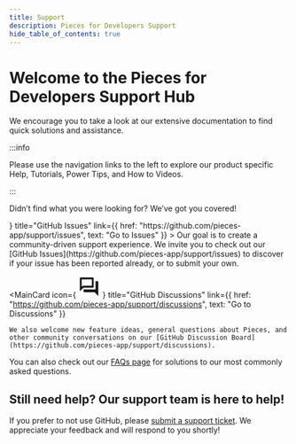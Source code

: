 ```yaml
---
title: Support
description: Pieces for Developers Support
hide_table_of_contents: true
---
```



# Welcome to the Pieces for Developers Support Hub

We encourage you to take a look at our extensive documentation to find quick solutions and assistance.

:::info

Please use the navigation links to the left to explore our product specific Help, Tutorials, Power Tips, and How to Videos.

:::

Didn’t find what you were looking for? We’ve got you covered!

<div className={'support-cards-container'}>
  <MainCard
    icon={
      <svg xmlns="http://www.w3.org/2000/svg" width="40" height="40" viewBox="0 0 40 40" fill="none">
        <circle cx="20" cy="20" r="17" stroke="currentColor" strokeWidth="5"/>
        <circle cx="20" cy="20" r="6" fill="currentColor"/>
      </svg>
    }
    title="GitHub Issues"
    link={{
      href: "https://github.com/pieces-app/support/issues",
      text: "Go to Issues"
    }}
  >
    Our goal is to create a community-driven support experience. We invite you to check out our [GitHub Issues](https://github.com/pieces-app/support/issues) to discover if your issue has been reported already, or to submit your own.
  </MainCard>

  <MiniSpacer />

  <MainCard
    icon={
      <svg xmlns="http://www.w3.org/2000/svg" width="40" height="40" viewBox="0 0 40 40" fill="none">
        <g clipPath="url(#clip0_2_40)">
          <path d="M25 6.66665V18.3333H8.61667L6.66667 20.2833V6.66665H25ZM26.6667 3.33331H5C4.08334 3.33331 3.33334 4.08331 3.33334 4.99998V28.3333L10 21.6666H26.6667C27.5833 21.6666 28.3333 20.9166 28.3333 20V4.99998C28.3333 4.08331 27.5833 3.33331 26.6667 3.33331ZM35 9.99998H31.6667V25H10V28.3333C10 29.25 10.75 30 11.6667 30H30L36.6667 36.6666V11.6666C36.6667 10.75 35.9167 9.99998 35 9.99998Z" fill="currentColor"/>
        </g>
        <defs>
          <clipPath id="clip0_2_40">
            <rect width="40" height="40" fill="currentColor"/>
          </clipPath>
        </defs>
      </svg>
    }
    title="GitHub Discussions"
    link={{
      href: "https://github.com/pieces-app/support/discussions",
      text: "Go to Discussions"
    }}
  >
    We also welcome new feature ideas, general questions about Pieces, and other community conversations on our [GitHub Discussion Board](https://github.com/pieces-app/support/discussions).
  </MainCard>
</div>

You can also check out our [FAQs page](https://docs.pieces.app/faq) for solutions to our most commonly asked questions.

<MiniSpacer />

## Still need help? Our support team is here to help!

If you prefer to not use GitHub, please [submit a support ticket](https://getpieces.typeform.com/to/mCjBSIjF#page=docs-support). We appreciate your feedback and will respond to you shortly!
